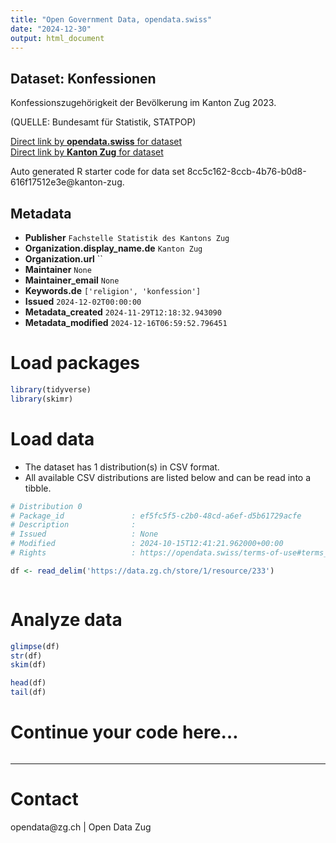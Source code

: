 ```yaml
---
title: "Open Government Data, opendata.swiss"
date: "2024-12-30"
output: html_document
---
```


## Dataset: Konfessionen

Konfessionszugehörigkeit der Bevölkerung im Kanton Zug 2023.

(QUELLE: Bundesamt für Statistik, STATPOP)

[Direct link by **opendata.swiss** for dataset](https://opendata.swiss/de/dataset/konfessionen)<br>
[Direct link by **Kanton Zug** for dataset](https://www.zg.ch/behoerden/gesundheitsdirektion/statistikfachstelle/themen/01bevoelkerungszahlen/konfessionen)

Auto generated R starter code for data set 8cc5c162-8ccb-4b76-b0d8-616f17512e3e@kanton-zug.

## Metadata

- **Publisher** `Fachstelle Statistik des Kantons Zug`
- **Organization.display_name.de** `Kanton Zug`
- **Organization.url** ``
- **Maintainer** `None`
- **Maintainer_email** `None`
- **Keywords.de** `['religion', 'konfession']`
- **Issued** `2024-12-02T00:00:00`
- **Metadata_created** `2024-11-29T12:18:32.943090`
- **Metadata_modified** `2024-12-16T06:59:52.796451`


# Load packages

```r

library(tidyverse)
library(skimr)

```

# Load data

-   The dataset has 1 distribution(s) in CSV format.
-   All available CSV distributions are listed below and can be read into a tibble.

```r

# Distribution 0
# Package_id               : ef5fc5f5-c2b0-48cd-a6ef-d5b61729acfe
# Description              : 
# Issued                   : None
# Modified                 : 2024-10-15T12:41:21.962000+00:00
# Rights                   : https://opendata.swiss/terms-of-use#terms_by

df <- read_delim('https://data.zg.ch/store/1/resource/233')



```

# Analyze data

```r

glimpse(df)
str(df)
skim(df)

head(df)
tail(df)

```

# Continue your code here...

```r

```

------------------------------------------------------------------------

# Contact

opendata@zg.ch | Open Data Zug
